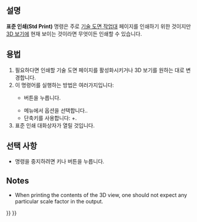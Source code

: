 <languages/>

{{Docnav
|[[Std_ProjectInfo/ko|프로젝트 정보]]
|[[Std_PrintPreview/ko|인쇄 미리 보기]]
|[[Std_File_Menu/ko|표준 파일 메뉴]]
|IconL=Std_ProjectInfo.svg
|IconR=Std_PrintPreview.svg
|IconC=Freecad.svg
}}

{{GuiCommand/ko
|Name=Std Print
|Name/ko=인쇄
|MenuLocation=파일 → 인쇄...
|Workbenches=모두
|Shortcut={{KEY|Ctrl}}+{{KEY|P}}
|SeeAlso=[[Std_PrintPreview/ko|표준 인쇄 미리보기]], [[Std_PrintPdf/ko|표준 Pdf로 내보내기]], [[Std_Export/ko|표준 내보내기]], [[Std_ViewScreenShot/ko|표준 스크린샷 보기]]
}}

<span id="Description"></span>
==설명==

<div class="mw-translate-fuzzy">
'''표준 인쇄(Std Print)''' 명령은 주로 [[TechDraw_Workbench/ko|기술 도면 작업대]] 페이지를 인쇄하기 위한 것이지만 [[3D_view/ko|3D 보기]]에 현재 보이는 것이라면 무엇이든 인쇄할 수 있습니다.
</div>

<span id="Usage"></span>
==용법==

<div class="mw-translate-fuzzy">
# 필요하다면 인쇄할 기술 도면 페이지를 활성화시키거나 3D 보기를 원하는 대로 변경합니다.
# 이 명령어를 실행하는 방법은 여러가지입니다:
#* {{Button|[[Image:Std_Print.svg|16px]] [[Std_Print/ko|표준 인쇄]]}} 버튼을 누릅니다.
#* 메뉴에서 {{MenuCommand|File → [[Image:Std_Print.svg|16px]] 인쇄...}} 옵션을 선택합니다..
#* 단축키를 사용합니다: {{KEY|Ctrl}}+{{KEY|P}}.
# 표준 인쇄 대화상자가 열릴 것입니다.
</div>

<span id="Options"></span>
==선택 사항==

* 명령을 중지하려면 {{KEY|Esc}} 키나 {{Button|취소}} 버튼을 누릅니다.

==Notes==

* When printing the contents of the 3D view, one should not expect any particular scale factor in the output.


{{Docnav
|[[Std_ProjectInfo/ko|프로젝트 정보]]
|[[Std_PrintPreview/ko|인쇄 미리 보기]]
|[[Std_File_Menu/ko|표준 파일 메뉴]]
|IconL=Std_ProjectInfo.svg
|IconR=Std_PrintPreview.svg
|IconC=Freecad.svg
}}

{{Std_Base_navi{{#translation:}}}}
{{Userdocnavi{{#translation:}}}}
